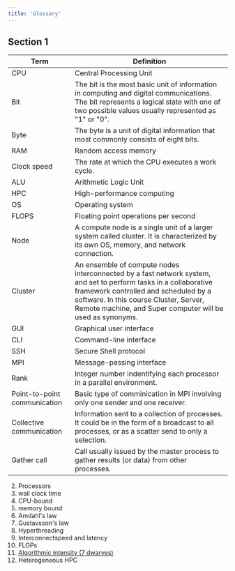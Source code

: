 ```yaml
---
title: 'Glossary'
---
```



## Section 1
| Term | Definition |
| ------- | ------- |
| CPU | Central Processing Unit |
| Bit | The bit is the most basic unit of information in computing and digital communications. The bit represents a logical state with one of two possible values usually represented as "1" or "0". |
| Byte | The byte is a unit of digital information that most commonly consists of eight bits. |
| RAM | Random access memory |
| Clock speed | The rate at which the CPU executes a work cycle. |
| ALU | Arithmetic Logic Unit |
| HPC | High-performance computing |
| OS | Operating system |
| FLOPS | Floating point operations per second |
| Node | A compute node is a single unit of a larger system called cluster. It is characterized by its own OS, memory, and network connection. |
| Cluster | An ensemble of compute nodes interconnected by a fast network system, and set to perform tasks in a collaborative framework controlled and scheduled by a software. In this course Cluster, Server, Remote machine, and Super computer will be used as synonyms. |
| GUI | Graphical user interface |
| CLI | Command-line interface |
| SSH | Secure Shell protocol |
| MPI | Message-passing interface |
| Rank | Integer number indentifying each processor in a parallel environment. | 
| Point-to-point communication | Basic type of comminication in MPI involving only one sender and one receiver. |
| Collective communication | Information sent to a collection of processes. It could be in the form of a broadcast to all processes, or as a scatter send to only a selection. |
| Gather call | Call usually issued by the master process to gather results (or data) from other processes. |




2. Processors
3. wall clock time
4. CPU-bound
5. memory bound
6.  Amdahl's law
7.  Gustavsson's law
8.  Hyperthreading
9.  Interconnectspeed and latency
10. FLOPs
11. [Algorithmic intensity (7 dwarves)](https://www.cse-lab.ethz.ch/wp-content/uploads/2022/09/Principles-of-HPC.pdf)
12.  Heterogeneous HPC
